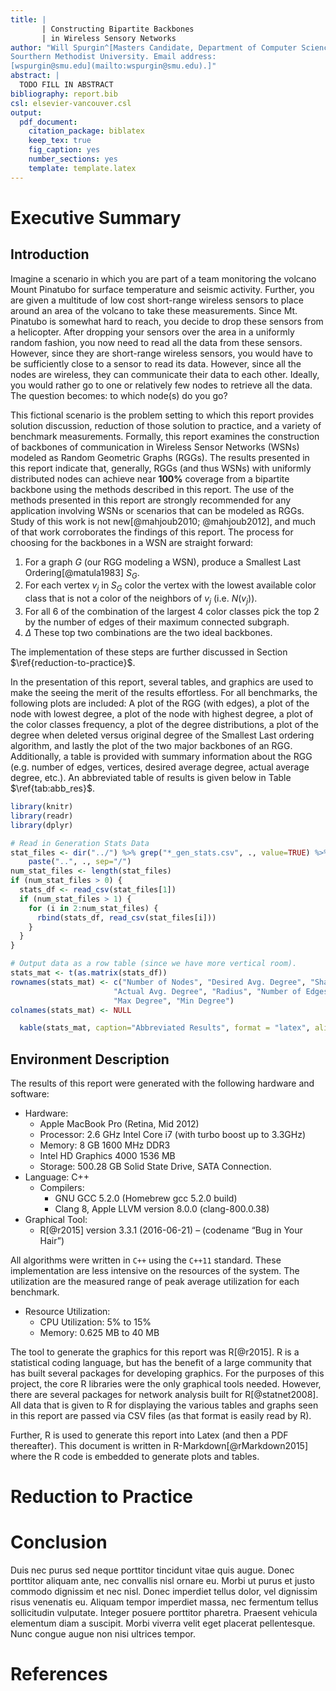 ```yaml
---
title: |
       | Constructing Bipartite Backbones
       | in Wireless Sensory Networks
author: "Will Spurgin^[Masters Candidate, Department of Computer Science,
Sourthern Methodist University. Email address:
[wspurgin@smu.edu](mailto:wspurgin@smu.edu).]"
abstract: |
  TODO FILL IN ABSTRACT
bibliography: report.bib
csl: elsevier-vancouver.csl
output:
  pdf_document:
    citation_package: biblatex
    keep_tex: true
    fig_caption: yes
    number_sections: yes
    template: template.latex
---
```


# Executive Summary

## Introduction

Imagine a scenario in which you are part of a team monitoring the volcano Mount
Pinatubo for surface temperature and seismic activity. Further, you are given a
multitude of low cost short-range wireless sensors to place around an area of
the volcano to take these measurements. Since Mt. Pinatubo is somewhat hard to
reach, you decide to drop these sensors from a helicopter. After dropping your
sensors over the area in a uniformly random fashion, you now need to read all
the data from these sensors.  However, since they are short-range wireless
sensors, you would have to be sufficiently close to a sensor to read its data.
However, since all the nodes are wireless, they can communicate their data to
each other. Ideally, you would rather go to one or relatively few nodes to
retrieve all the data. The question becomes: to which node(s) do you go?

This fictional scenario is the problem setting to which this report provides
solution discussion, reduction of those solution to practice, and a variety of
benchmark measurements. Formally, this report examines the construction of
backbones of communication in Wireless Sensor Networks (WSNs)
modeled as Random Geometric Graphs (RGGs). The results presented in this report
indicate that, generally, RGGs (and thus WSNs) with uniformly distributed nodes
can achieve near __100%__ coverage from a bipartite backbone using the methods
described in this report. The use of the methods presented in this report are
strongly recommended for any application involving WSNs or scenarios that can be
modeled as RGGs. Study of this work is not new[@mahjoub2010; @mahjoub2012], and
much of that work corroborates the findings of this report. The process for
choosing for the backbones in a WSN are straight forward:

1. For a graph $G$ (our RGG modeling a WSN), produce a Smallest Last
   Ordering[@matula1983] $S_{G}$.
2. For each vertex $v_j$ in $S_{G}$ color the vertex with the lowest available
   color class that is not a color of the neighbors of $v_j$ (i.e. $N(v_j)$).
3. For all 6 of the combination of the largest 4 color classes pick the top 2 by
   the number of edges of their maximum connected subgraph.
4. $\Delta$ These top two combinations are the two ideal backbones.

The implementation of these steps are further discussed in Section
$\ref{reduction-to-practice}$.

In the presentation of this report, several tables, and graphics are used to
make the seeing the merit of the results effortless. For all benchmarks, the
following plots are included: A plot of the RGG (with edges), a plot of the node
with lowest degree, a plot of the node with highest degree, a plot of the color
classes frequency, a plot of the degree distributions, a plot of the degree when
deleted versus original degree of the Smallest Last ordering algorithm, and
lastly the plot of the two major backbones of an RGG. Additionally, a table is
provided with summary information about the RGG (e.g. number of edges, vertices,
desired average degree, actual average degree, etc.). An abbreviated table of
results is given below in Table $\ref{tab:abb_res}$.

```r
library(knitr)
library(readr)
library(dplyr)

# Read in Generation Stats Data
stat_files <- dir("../") %>% grep("*_gen_stats.csv", ., value=TRUE) %>%
    paste("..", ., sep="/")
num_stat_files <- length(stat_files)
if (num_stat_files > 0) {
  stats_df <- read_csv(stat_files[1])
  if (num_stat_files > 1) {
    for (i in 2:num_stat_files) {
      rbind(stats_df, read_csv(stat_files[i]))
    }
  }
}

# Output data as a row table (since we have more vertical room).
stats_mat <- t(as.matrix(stats_df))
rownames(stats_mat) <- c("Number of Nodes", "Desired Avg. Degree", "Shape",
                       "Actual Avg. Degree", "Radius", "Number of Edges",
                       "Max Degree", "Min Degree")
colnames(stats_mat) <- NULL
```

```r
  kable(stats_mat, caption="Abbreviated Results", format = "latex", align="l")
```

## Environment Description

The results of this report were generated with the following hardware and
software:

- Hardware:
    - Apple MacBook Pro (Retina, Mid 2012)
    - Processor: 2.6 GHz Intel Core i7 (with turbo boost up to 3.3GHz)
    - Memory: 8 GB 1600 MHz DDR3
    - Intel HD Graphics 4000 1536 MB
    - Storage: 500.28 GB Solid State Drive, SATA Connection.
- Language: C++
    - Compilers:
      - GNU GCC 5.2.0 (Homebrew gcc 5.2.0 build)
      - Clang 8, Apple LLVM version 8.0.0 (clang-800.0.38)
- Graphical Tool:
    - R[@r2015] version 3.3.1 (2016-06-21) -- (codename "Bug in Your Hair")

All algorithms were written in `C++` using the `C++11` standard. These
implementation are less intensive on the resources of the system. The
utilization are the measured range of peak average utilization for each
benchmark.

- Resource Utilization:
    - CPU Utilization:  5% to 15%
    - Memory: 0.625 MB to 40 MB

The tool to generate the graphics for this report was R[@r2015]. R is a
statistical coding language, but has the benefit of a large community that has
built several packages for developing graphics. For the purposes of this
project, the core R libraries were the only graphical tools needed. However,
there are several packages for network analysis built for R[@statnet2008]. All
data that is given to R for displaying the various tables and graphs seen in
this report are passed via CSV files (as that format is easily read by R).

Further, R is used to generate this report into Latex (and then a PDF
thereafter). This document is written in R-Markdown[@rMarkdown2015] where the R
code is embedded to generate plots and tables.

# Reduction to Practice


# Conclusion
Duis nec purus sed neque porttitor tincidunt vitae quis augue. Donec porttitor
aliquam ante, nec convallis nisl ornare eu. Morbi ut purus et justo commodo
dignissim et nec nisl. Donec imperdiet tellus dolor, vel dignissim risus
venenatis eu. Aliquam tempor imperdiet massa, nec fermentum tellus sollicitudin
vulputate. Integer posuere porttitor pharetra. Praesent vehicula elementum diam
a suscipit. Morbi viverra velit eget placerat pellentesque. Nunc congue augue
non nisi ultrices tempor.

# References {#references}

